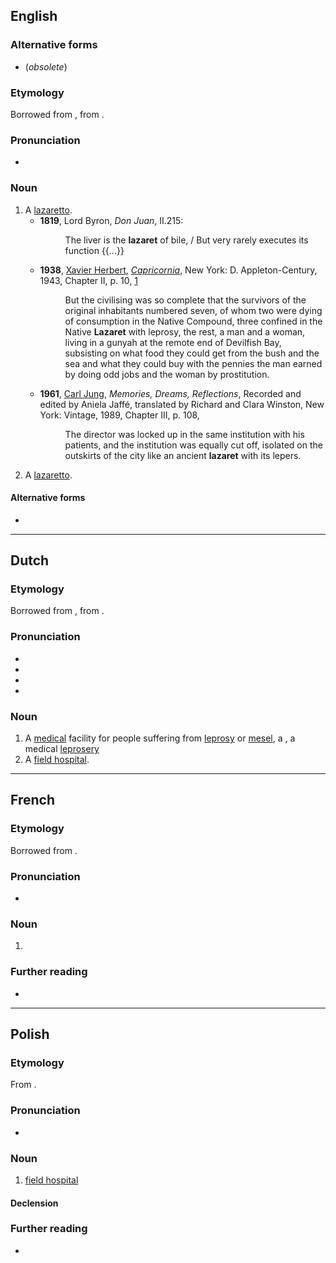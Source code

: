 {{also|lazarèt}}
==English==

===Alternative forms===
* {{l|en|lazarette}} (''obsolete'')

===Etymology===
Borrowed from {{bor|en|fr|lazaret}}, from {{der|en|it|lazzaretto}}.

===Pronunciation===
* {{IPA|/læzəˈɹɛt/|lang=en}}

===Noun===
{{en-noun}}

# A [[lazaretto]]. <!--which sense, if not the nautical one below?-->
#* '''1819''', Lord Byron, ''Don Juan'', II.215:
#*: The liver is the '''lazaret''' of bile, / But very rarely executes its function {{...}}
#* '''1938''', [[w:Xavier Herbert|Xavier Herbert]], ''[[w:Capricornia (novel)|Capricornia]]'', New York: D. Appleton-Century, 1943, Chapter II, p. 10, [https://archive.org/details/capricornianovel00herb]
#*: But the civilising was so complete that the survivors of the original inhabitants numbered seven, of whom two were dying of consumption in the Native Compound, three confined in the Native '''Lazaret''' with leprosy, the rest, a man and a woman, living in a gunyah at the remote end of Devilfish Bay, subsisting on what food they could get from the bush and the sea and what they could buy with the pennies the man earned by doing odd jobs and the woman by prostitution.
#* '''1961''', [[w:Carl Jung|Carl Jung]], ''Memories, Dreams, Reflections'', Recorded and edited by Aniela Jaffé, translated by Richard and Clara Winston, New York: Vintage, 1989, Chapter III, p. 108,
#*: The director was locked up in the same institution with his patients, and the institution was equally cut off, isolated on the outskirts of the city like an ancient '''lazaret''' with its lepers.
# {{lb|en|nautical}} A [[lazaretto]].

====Alternative forms====
* {{l|en|lazarette}}

----

==Dutch==

===Etymology===
Borrowed from {{bor|nl|fr|lazaret}}, from {{der|nl|it|lazaretto}}.

===Pronunciation===
* {{IPA|lang=nl|/ˌlaː.zaːˈrɛt/}}
* {{audio|Nl-lazaret.ogg|Audio|lang=nl}}
* {{hyphenation|lang=nl|la|za|ret}}
* {{rhyme|lang=nl|ɛt}}

===Noun===
{{nl-noun|m|g2=n|-en|-}}

# A [[medical]] facility for people suffering from [[leprosy]] or [[mesel]], a {{l|en|lazaret}}, a medical [[leprosery]]
# A [[field hospital]].
#: {{syn|nl|veldhospitaal}}

----

==French==

===Etymology===
Borrowed from {{bor|fr|it|lazzaretto}}.

===Pronunciation===
* {{fr-IPA}}

===Noun===
{{fr-noun|m}}

# {{l|en|lazaret}}

===Further reading===
* {{R:TLFi}}

----

==Polish==

===Etymology===
From {{etyl|it|pl}} {{m|it|lazzaretto}}.

===Pronunciation===
* {{pl-IPA}}

===Noun===
{{pl-noun|m-in}}

# {{lb|pl|dated}} [[field hospital]]

====Declension====
{{pl-decl-noun-m-in}}

===Further reading===
* {{R:PWN}}
